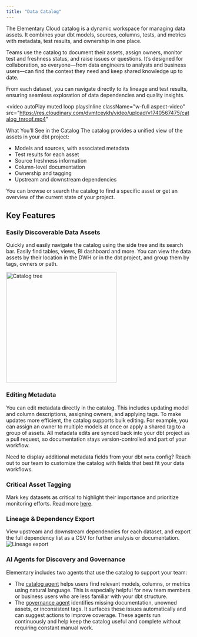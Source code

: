 ```yaml
---
title: "Data Catalog"
---
```


<Snippet file="cloud/cloud-feature-tag.mdx" />

The Elementary Cloud catalog is a dynamic workspace for managing data assets. It combines your dbt models, sources, columns, tests, and metrics with metadata, test results, and ownership in one place.

Teams use the catalog to document their assets, assign owners, monitor test and freshness status, and raise issues or questions. It’s designed for collaboration, so everyone—from data engineers to analysts and business users—can find the context they need and keep shared knowledge up to date.

From each dataset, you can navigate directly to its lineage and test results, ensuring seamless exploration of data dependencies and quality insights.

<video
  autoPlay
  muted
  loop
  playsInline
  className="w-full aspect-video"
  src="https://res.cloudinary.com/dvmtceykh/video/upload/v1740567475/catalog_tnroqf.mp4"
></video>

What You’ll See in the Catalog
The catalog provides a unified view of the assets in your dbt project:
- Models and sources, with associated metadata
- Test results for each asset
- Source freshness information
- Column-level documentation
- Ownership and tagging
- Upstream and downstream dependencies

You can browse or search the catalog to find a specific asset or get an overview of the current state of your project.

## Key Features

### Easily Discoverable Data Assets
Quickly and easily navigate the catalog using the side tree and its search bar. Easily find tables, views, BI dashboard and more.
You can view the data assets by their location in the DWH or in the dbt project, and group them by tags, owners or path.

<img width="300" src="https://res.cloudinary.com/dvmtceykh/image/upload/v1740577485/589e1160-bc0e-4ac5-9751-634568975b3e.png" alt="Catalog tree" />

### Editing Metadata
You can edit metadata directly in the catalog. This includes updating model and column descriptions, assigning owners, and applying tags.
To make updates more efficient, the catalog supports bulk editing. For example, you can assign an owner to multiple models at once or apply a shared tag to a group of assets.
All metadata edits are synced back into your dbt project as a pull request, so documentation stays version-controlled and part of your workflow.

Need to display additional metadata fields from your dbt `meta` config? Reach out to our team to customize the catalog with fields that best fit your data workflows.

### Critical Asset Tagging
Mark key datasets as critical to highlight their importance and prioritize monitoring efforts. Read more [here](/cloud/features/data-governance/critical_assets).

### Lineage & Dependency Export
View upstream and downstream dependencies for each dataset, and export the full dependency list as a CSV for further analysis or documentation.
<img src="https://res.cloudinary.com/dvmtceykh/image/upload/v1740576976/ec20159d-7d83-4f88-8cc3-c0f9d539d9d2.png" alt="Lineage export" />

### AI Agents for Discovery and Governance
Elementary includes two agents that use the catalog to support your team:
- The [catalog agent](/cloud/ai-agents/catalog-agent) helps users find relevant models, columns, or metrics using natural language. This is especially helpful for new team members or business users who are less familiar with your dbt structure.
- The [governance agent](/cloud/ai-agents/governance-agent) identifies missing documentation, unowned assets, or inconsistent tags. It surfaces these issues automatically and can suggest actions to improve coverage.
These agents run continuously and help keep the catalog useful and complete without requiring constant manual work.
